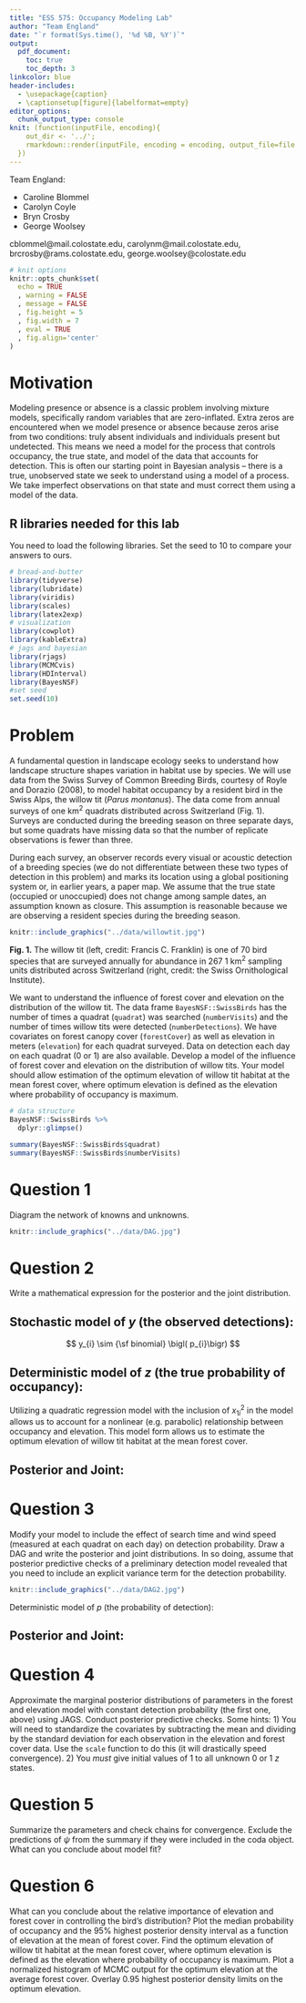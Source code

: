 ```yaml
---
title: "ESS 575: Occupancy Modeling Lab"
author: "Team England" 
date: "`r format(Sys.time(), '%d %B, %Y')`"
output:
  pdf_document:
    toc: true
    toc_depth: 3
linkcolor: blue
header-includes:
  - \usepackage{caption}
  - \captionsetup[figure]{labelformat=empty}
editor_options: 
  chunk_output_type: console
knit: (function(inputFile, encoding){ 
    out_dir <- '../';
    rmarkdown::render(inputFile, encoding = encoding, output_file=file.path(dirname(inputFile), out_dir, 'OccupancyModelingLab_England.pdf')) 
  })
---
```


Team England:

  - Caroline Blommel
  - Carolyn Coyle
  - Bryn Crosby
  - George Woolsey
  
cblommel@mail.colostate.edu, carolynm@mail.colostate.edu, brcrosby@rams.colostate.edu, george.woolsey@colostate.edu

```r
# knit options
knitr::opts_chunk$set(
  echo = TRUE
  , warning = FALSE
  , message = FALSE
  , fig.height = 5
  , fig.width = 7
  , eval = TRUE
  , fig.align='center'
)
```

\newpage

# Motivation

Modeling presence or absence is a classic problem involving mixture models, specifically random variables that are zero-inflated. Extra zeros are encountered when we model presence or absence because zeros arise from two conditions: truly absent individuals and individuals present but undetected. This means we need a model for the process that controls occupancy, the true state, and model of the data that accounts for detection. This is often our starting point in Bayesian analysis – there is a true, unobserved state we seek to understand using a model of a process. We take imperfect observations on that state and must correct them using a model of the data.

## R libraries needed for this lab

You need to load the following libraries. Set the seed to 10 to compare your answers to ours.
 
```r
# bread-and-butter
library(tidyverse)
library(lubridate)
library(viridis)
library(scales)
library(latex2exp)
# visualization
library(cowplot)
library(kableExtra)
# jags and bayesian
library(rjags)
library(MCMCvis)
library(HDInterval)
library(BayesNSF)
#set seed
set.seed(10)
```
 
\newpage

# Problem

A fundamental question in landscape ecology seeks to understand how landscape structure shapes variation in habitat use by species. We will use data from the Swiss Survey of Common Breeding Birds, courtesy of Royle and Dorazio (2008), to model habitat occupancy by a resident bird in the Swiss Alps, the willow tit (*Parus montanus*). The data come from annual surveys of one km^2^ quadrats distributed across Switzerland (Fig. 1). Surveys are conducted during the breeding season on three separate days, but some quadrats have missing data so that the number of replicate observations is fewer than three.

During each survey, an observer records every visual or acoustic detection of a breeding species (we do not differentiate between these two types of detection in this problem) and marks its location using a global positioning system or, in earlier years, a paper map. We assume that the true state (occupied or unoccupied) does not change among sample dates, an assumption known as closure. This assumption is reasonable because we are observing a resident species during the breeding season.

```r
knitr::include_graphics("../data/willowtit.jpg")
```

**Fig. 1.** The willow tit (left, credit: Francis C. Franklin) is one of 70 bird species that are surveyed annually for abundance in 267 1 km^2^ sampling units distributed across Switzerland (right, credit: the Swiss Ornithological Institute).

We want to understand the influence of forest cover and elevation on the distribution of the willow tit. The data frame `BayesNSF::SwissBirds` has the number of times a quadrat (`quadrat`) was searched (`numberVisits`) and the number of times willow tits were detected (`numberDetections`). We have covariates on forest canopy cover (`forestCover`) as well as elevation in meters (`elevation`) for each quadrat surveyed. Data on detection each day on each quadrat (0 or 1) are also available. Develop a model of the influence of forest cover and elevation on the distribution of willow tits. Your model should allow estimation of the optimum elevation of willow tit habitat at the mean forest cover, where optimum elevation is defined as the elevation where probability of occupancy is maximum.

```r
# data structure
BayesNSF::SwissBirds %>% 
  dplyr::glimpse()

summary(BayesNSF::SwissBirds$quadrat)
summary(BayesNSF::SwissBirds$numberVisits)
```


# Question 1

Diagram the network of knowns and unknowns.

```r
knitr::include_graphics("../data/DAG.jpg")
```

# Question 2

Write a mathematical expression for the posterior and the joint distribution.

## Stochastic model of $y$ (the observed detections):

$$
y_{i} \sim {\sf binomial} \bigl( p_{i}\bigr)
$$

## Deterministic model of $z$ (the true probability of occupancy):


\begin{align*}
z_{i}  &\sim {\sf Bernoulli} \bigl(g(\beta_0, \beta_1, \beta_2, \beta_3,x_i) \bigr) \\
g(\beta_0, \beta_1, \beta_2, \beta_3,x_i) &= \textrm{inverse logit} \bigl(\beta_0 + \beta_1 x_{1i} + \beta_2 x_{1i}^{2} + \beta_3 x_{2i} \bigr) = \frac{\exp{\bigl(\beta_0 + \beta_1 x_{1i} + \beta_2 x_{1i}^{2} + \beta_3 x_{2i} \bigr)}}{1 + \exp \bigl(\beta_0 + \beta_1 x_{1i} + \beta_2 x_{1i}^{2} + \beta_3 x_{2i} \bigr)} \\
x_1 &= \textrm{elevation}; \; x_2 = \textrm{forest cover}
\end{align*}

Utilizing a quadratic regression model with the inclusion of $x_{1i}^{2}$ in the model allows us to account for a nonlinear (e.g. parabolic) relationship between occupancy and elevation. This model form allows us to estimate the optimum elevation of willow tit habitat at the mean forest cover.

## Posterior and Joint:

\begin{align*}
\bigl[ \boldsymbol{z},\boldsymbol{\beta},p \mid \boldsymbol{y} \bigr] &\propto \prod_{i=1}^{n=237} {\sf binomial} \bigr( y_{i} \mid J_{j}, \, z_{i} \cdot p\bigr) \cdot {\sf Bernoulli} \bigl(z_{i} \mid g(\boldsymbol{\beta,x_i}) \bigr) \cdot {\sf uniform} \bigl(p \mid 0,1 \bigr) \\
&\times \; \prod_{j=1}^{J=3} {\sf normal} \bigr(\boldsymbol{\beta} \mid 0, 2.7\bigr) \\ 
\end{align*}


# Question 3

Modify your model to include the effect of search time and wind speed (measured at each quadrat on each day) on detection probability. Draw a DAG and write the posterior and joint distributions. In so doing, assume that posterior predictive checks of a preliminary detection model revealed that you need to include an explicit variance term for the detection probability.

```r
knitr::include_graphics("../data/DAG2.jpg")
```

Deterministic model of $p$ (the probability of detection):

\begin{align*}
p_{it}  &\sim {\sf beta} \bigl(\mu, \sigma^2 \bigr) \\
\mu_{it} = g_{2}(\alpha_0, \alpha_1, \alpha_2,x_{it}) &= \textrm{inverse logit} \bigl(\alpha_0 + \alpha_1 x_{1it} + \alpha_2 x_{2it} \bigr) = \frac{\exp{\bigl(\alpha_0 + \alpha_1 x_{1it} + \alpha_2 x_{2it} \bigr)}}{1 + \exp \bigl(\alpha_0 + \alpha_1 x_{1it} + \alpha_2 x_{2it} \bigr)} \\
x_1 &= \textrm{search time}; \; x_2 = \textrm{wind speed}
\end{align*}


## Posterior and Joint:

\begin{align*}
\bigl[ \boldsymbol{z},\boldsymbol{\beta},p \mid \boldsymbol{y} \bigr] &\propto \prod_{i=1}^{n=237}\prod_{t=1}^{T} {\sf binomial} \bigr( y_{i} \mid J_{j}, \, z_{i} \cdot p\bigr) \cdot {\sf Bernoulli} \bigl(z_{i} \mid g(\boldsymbol{\beta,x_i}) \bigr) \cdot {\sf beta} \bigl(p_{it} \mid g_{2}(\boldsymbol{\alpha,x_{it}}) \bigr), \sigma^2 \bigr)\\
&\times \; \prod_{j=1}^{J=3} {\sf normal} \bigr(\boldsymbol{\beta} \mid 0, 2.7\bigr) \\ 
&\times \; \prod_{j=1}^{J=3} {\sf normal} \bigr(\boldsymbol{\alpha} \mid 0, 2.7\bigr) \cdot {\sf uniform}\bigr(\sigma^2 \mid 0, 100 \bigl) \\ 
\end{align*}


# Question 4

Approximate the marginal posterior distributions of parameters in the forest and elevation model with constant detection probability (the first one, above) using JAGS. Conduct posterior predictive checks. Some hints: 1) You will need to standardize the covariates by subtracting the mean and dividing by the standard deviation for each observation in the elevation and forest cover data. Use the `scale` function to do this (it will drastically speed convergence). 2) You *must* give initial values of 1 to all unknown 0 or 1 $z$ states.

# Question 5

Summarize the parameters and check chains for convergence. Exclude the predictions of $\psi$ from the summary if they were included in the coda object. What can you conclude about model fit?

# Question 6

What can you conclude about the relative importance of elevation and forest cover in controlling the bird’s distribution? Plot the median probability of occupancy and the 95% highest posterior density interval as a function of elevation at the mean of forest cover. Find the optimum elevation of willow tit habitat at the mean forest cover, where optimum elevation is defined as the elevation where probability of occupancy is maximum. Plot a normalized histogram of MCMC output for the optimum elevation at the average forest cover. Overlay 0.95 highest posterior density limits on the optimum elevation.

